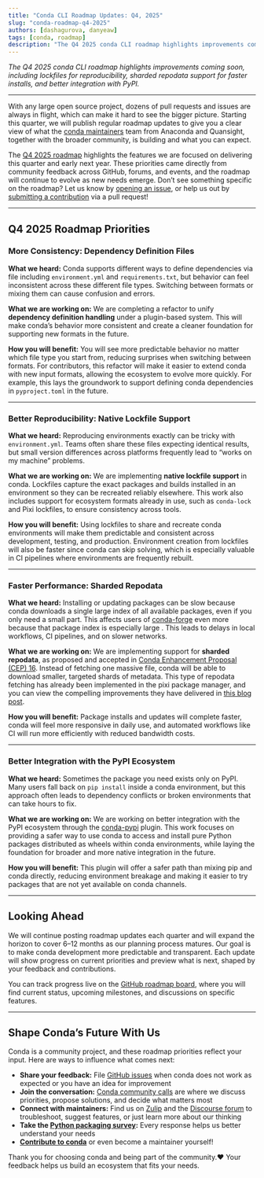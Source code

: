 ```yaml
---
title: "Conda CLI Roadmap Updates: Q4, 2025"
slug: "conda-roadmap-q4-2025"
authors: [dashagurova, danyeaw]
tags: [conda, roadmap]
description: "The Q4 2025 conda CLI roadmap highlights improvements coming next year, including lockfiles support, sharded repodata support, and better integration with PyPI."
---
```


*The Q4 2025 conda CLI roadmap highlights improvements coming soon, including lockfiles for reproducibility, sharded repodata support for faster installs, and better integration with PyPI.*

<!-- truncate -->

---

With any large open source project, dozens of pull requests and issues are always in flight, which can make it hard to see the bigger picture. Starting this quarter, we will publish regular roadmap updates to give you a clear view of what the [conda maintainers](https://github.com/conda/conda) team from Anaconda and Quansight, together with the broader community, is building and what you can expect.

The [Q4 2025 roadmap](https://github.com/orgs/conda/projects/22) highlights the features we are focused on delivering this quarter and early next year. These priorities came directly from community feedback across GitHub, forums, and events, and the roadmap will continue to evolve as new needs emerge. Don’t see something specific on the roadmap? Let us know by [opening an issue](https://github.com/conda/conda/issues), or help us out by [submitting a contribution](https://github.com/conda/conda/blob/main/CONTRIBUTING.md) via a pull request!


---

## Q4 2025 Roadmap Priorities

### More Consistency: Dependency Definition Files

**What we heard:** Conda supports different ways to define dependencies via file including `environment.yml` and `requirements.txt`, but behavior can feel inconsistent across these different file types. Switching between formats or mixing them can cause confusion and errors.

**What we are working on:** We are completing a refactor to unify **dependency definition handling** under a plugin-based system. This will make conda’s behavior more consistent and create a cleaner foundation for supporting new formats in the future.

**How you will benefit:** You will see more predictable behavior no matter which file type you start from, reducing surprises when switching between formats. For contributors, this refactor will make it easier to extend conda with new input formats, allowing the ecosystem to evolve more quickly. For example, this lays the groundwork to support defining conda dependencies in `pyproject.toml` in the future.

---

### Better Reproducibility: Native Lockfile Support

**What we heard:** Reproducing environments exactly can be tricky with `environment.yml`. Teams often share these files expecting identical results, but small version differences across platforms frequently lead to “works on my machine” problems.

**What we are working on:** We are implementing **native lockfile support** in conda. Lockfiles capture the exact packages and builds installed in an environment so they can be recreated reliably elsewhere. This work also includes support for ecosystem formats already in use, such as `conda-lock` and Pixi lockfiles, to ensure consistency across tools.

**How you will benefit:** Using lockfiles to share and recreate conda environments will make them predictable and consistent across development, testing, and production. Environment creation from lockfiles will also be faster since conda can skip solving, which is especially valuable in CI pipelines where environments are frequently rebuilt.

---

### Faster Performance: Sharded Repodata

**What we heard:** Installing or updating packages can be slow because conda downloads a single large index of all available packages, even if you only need a small part. This affects users of [conda-forge](https://conda-forge.org) even more because that package index is especially large . This leads to delays in local workflows, CI pipelines, and on slower networks.

**What we are working on:** We are implementing support for **sharded repodata**, as proposed and accepted in [Conda Enhancement Proposal (CEP) 16](https://conda.org/learn/ceps/cep-0016). Instead of fetching one massive file, conda will be able to download smaller, targeted shards of metadata. This type of repodata fetching has already been implemented in the pixi package manager, and you can view the compelling improvements they have delivered in [this blog post](https://prefix.dev/blog/sharded_repodata).

**How you will benefit:** Package installs and updates will complete faster, conda will feel more responsive in daily use, and automated workflows like CI will run more efficiently with reduced bandwidth costs.

---

### Better Integration with the PyPI Ecosystem

**What we heard:** Sometimes the package you need exists only on PyPI. Many users fall back on `pip install` inside a conda environment, but this approach often leads to dependency conflicts or broken environments that can take hours to fix.

**What we are working on:** We are working on better integration with the PyPI ecosystem through the [conda-pypi](https://github.com/conda-incubator/conda-pypi) plugin. This work focuses on providing a safer way to use conda to access and install pure Python packages distributed as wheels within conda environments, while laying the foundation for broader and more native integration in the future.

**How you will benefit:** This plugin will offer a safer path than mixing pip and conda directly, reducing environment breakage and making it easier to try packages that are not yet available on conda channels.

---

## Looking Ahead

We will continue posting roadmap updates each quarter and will expand the horizon to cover 6–12 months as our planning process matures. Our goal is to make conda development more predictable and transparent. Each update will show progress on current priorities and preview what is next, shaped by your feedback and contributions.

You can track progress live on the [GitHub roadmap board](https://github.com/orgs/conda/projects/22), where you will find current status, upcoming milestones, and discussions on specific features.

---

## Shape Conda’s Future With Us

Conda is a community project, and these roadmap priorities reflect your input. Here are ways to influence what comes next:

- **Share your feedback:** File [GitHub issues](https://github.com/conda/conda/issues) when conda does not work as expected or you have an idea for improvement
- **Join the conversation:** [Conda community calls](https://conda.org/community/calendar) are where we discuss priorities, propose solutions, and decide what matters most
- **Connect with maintainers:** Find us on [Zulip](https://conda.zulipchat.com/) and the [Discourse forum](https://conda.discourse.group/) to troubleshoot, suggest features, or just learn more about our thinking
- **Take the [Python packaging survey](https://anaconda.surveymonkey.com/r/py-package-2025):** Every response helps us better understand your needs
- **[Contribute to conda](https://docs.conda.io/projects/conda/en/latest/dev-guide/contributing.html)** or even become a maintainer yourself!

 Thank you for choosing conda and being part of the community.❤️ Your feedback helps us build an ecosystem that fits your needs.
